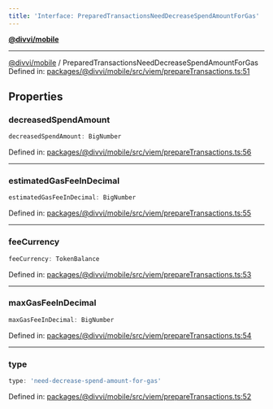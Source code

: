 ```yaml
---
title: 'Interface: PreparedTransactionsNeedDecreaseSpendAmountForGas'
---
```

[**@divvi/mobile**](../README)

---

[@divvi/mobile](../README) / PreparedTransactionsNeedDecreaseSpendAmountForGas
Defined in: [packages/@divvi/mobile/src/viem/prepareTransactions.ts:51](https://github.com/divvi-xyz/divvi-mobile/blob/main/packages/@divvi/mobile/src/viem/prepareTransactions.ts#L51)

## Properties

### decreasedSpendAmount

```ts
decreasedSpendAmount: BigNumber
```

Defined in: [packages/@divvi/mobile/src/viem/prepareTransactions.ts:56](https://github.com/divvi-xyz/divvi-mobile/blob/main/packages/@divvi/mobile/src/viem/prepareTransactions.ts#L56)

---

### estimatedGasFeeInDecimal

```ts
estimatedGasFeeInDecimal: BigNumber
```

Defined in: [packages/@divvi/mobile/src/viem/prepareTransactions.ts:55](https://github.com/divvi-xyz/divvi-mobile/blob/main/packages/@divvi/mobile/src/viem/prepareTransactions.ts#L55)

---

### feeCurrency

```ts
feeCurrency: TokenBalance
```

Defined in: [packages/@divvi/mobile/src/viem/prepareTransactions.ts:53](https://github.com/divvi-xyz/divvi-mobile/blob/main/packages/@divvi/mobile/src/viem/prepareTransactions.ts#L53)

---

### maxGasFeeInDecimal

```ts
maxGasFeeInDecimal: BigNumber
```

Defined in: [packages/@divvi/mobile/src/viem/prepareTransactions.ts:54](https://github.com/divvi-xyz/divvi-mobile/blob/main/packages/@divvi/mobile/src/viem/prepareTransactions.ts#L54)

---

### type

```ts
type: 'need-decrease-spend-amount-for-gas'
```

Defined in: [packages/@divvi/mobile/src/viem/prepareTransactions.ts:52](https://github.com/divvi-xyz/divvi-mobile/blob/main/packages/@divvi/mobile/src/viem/prepareTransactions.ts#L52)
